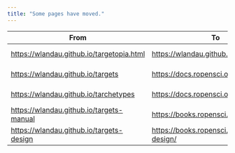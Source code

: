 ```yaml
---
title: "Some pages have moved."
---
```


From | To | When
---|---|---
<https://wlandau.github.io/targetopia.html> | <https://wlandau.github.io/targetopia/> | 2021-01-04
<https://wlandau.github.io/targets> | <https://docs.ropensci.org/targets/> | 2021-01-12
<https://wlandau.github.io/tarchetypes> | <https://docs.ropensci.org/tarchetypes/> | 2021-01-12
<https://wlandau.github.io/targets-manual> | <https://books.ropensci.org/targets/> | 2021-01-14
<https://wlandau.github.io/targets-design> | <https://books.ropensci.org/targets-design/> | 2021-01-14

